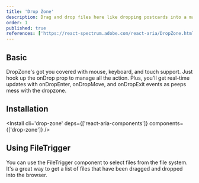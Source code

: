 ```yaml
---
title: 'Drop Zone'
description: Drag and drop files here like dropping postcards into a mailbox—easy and effective for quick uploads..
order: 1
published: true
references: ['https://react-spectrum.adobe.com/react-aria/DropZone.html#props']
---
```


## Basic

DropZone's got you covered with mouse, keyboard, and touch support. Just hook up the onDrop prop to manage all the action. Plus, you'll get real-time updates with onDropEnter, onDropMove, and onDropExit events as peeps mess with the dropzone.

<How toUse='drag-and-drop/drop-zone-demo' />

## Installation

<Install cli='drop-zone' deps={['react-aria-components']} components={['drop-zone']} />

## Using FileTrigger

You can use the FileTrigger component to select files from the file system. It's a great way to get a list of files that have been
dragged and dropped into the browser.

<How toUse='drag-and-drop/drop-zone-and-file-trigger-demo' />
